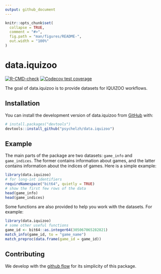 ```yaml
---
output: github_document
---
```


<!-- README.md is generated from README.Rmd. Please edit that file -->

```r
knitr::opts_chunk$set(
  collapse = TRUE,
  comment = "#>",
  fig.path = "man/figures/README-",
  out.width = "100%"
)
```

# data.iquizoo

<!-- badges: start -->
[![R-CMD-check](https://github.com/psychelzh/data.iquizoo/actions/workflows/R-CMD-check.yaml/badge.svg)](https://github.com/psychelzh/data.iquizoo/actions/workflows/R-CMD-check.yaml)
[![Codecov test coverage](https://codecov.io/gh/psychelzh/data.iquizoo/branch/main/graph/badge.svg)](https://app.codecov.io/gh/psychelzh/data.iquizoo?branch=main)
<!-- badges: end -->

The goal of data.iquizoo is to provide datasets for IQUIZOO workflows.

## Installation

You can install the development version of data.iquizoo from [GitHub](https://github.com/) with:

``` r
# install.packages("devtools")
devtools::install_github("psychelzh/data.iquizoo")
```

## Example

The main parts of the package are two datasets: `game_info` and `game_indices`. The former contains information about games, and the latter contains information about the indices of games. Here is a simple example:

```r
library(data.iquizoo)
# for long-int identifiers
requireNamespace("bit64", quietly = TRUE)
# show the first few rows of the data
head(game_info)
head(game_indices)
```

Some functions are also provided to help you work with the datasets. For example:

```r
library(data.iquizoo)
# some other useful functions
game_id <- bit64::as.integer64(305067065282821)
match_info(game_id, to = "game_name")
match_preproc(data.frame(game_id = game_id))
```

## Contributing

We develop with the [github flow](https://docs.github.com/en/get-started/quickstart/github-flow) for its simplicity of this package.
